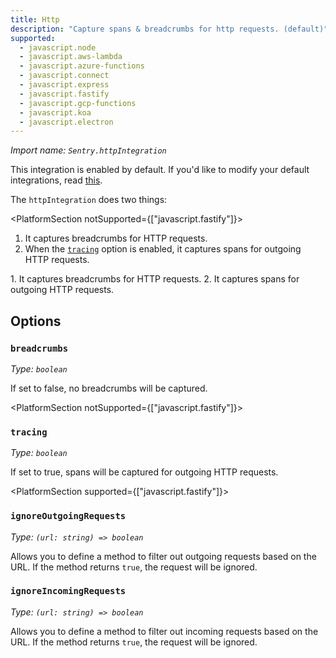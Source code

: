 ```yaml
---
title: Http
description: "Capture spans & breadcrumbs for http requests. (default)"
supported:
  - javascript.node
  - javascript.aws-lambda
  - javascript.azure-functions
  - javascript.connect
  - javascript.express
  - javascript.fastify
  - javascript.gcp-functions
  - javascript.koa
  - javascript.electron
---
```


_Import name: `Sentry.httpIntegration`_

This integration is enabled by default. If you'd like to modify your default integrations, read [this](./../#modifying-default-integrations).

The `httpIntegration` does two things:

<PlatformSection notSupported={["javascript.fastify"]}>
1. It captures breadcrumbs for HTTP requests.
2. When the [`tracing`](#tracing) option is enabled, it captures spans for outgoing HTTP requests.
</PlatformSection>
<PlatformSection supported={["javascript.fastify"]}>
1. It captures breadcrumbs for HTTP requests.
2. It captures spans for outgoing HTTP requests.
</PlatformSection>

## Options

### `breadcrumbs`

_Type: `boolean`_

If set to false, no breadcrumbs will be captured.

<PlatformSection notSupported={["javascript.fastify"]}>
### `tracing`

_Type: `boolean`_

If set to true, spans will be captured for outgoing HTTP requests.
</PlatformSection>

<PlatformSection supported={["javascript.fastify"]}>
### `ignoreOutgoingRequests`

_Type: `(url: string) => boolean`_

Allows you to define a method to filter out outgoing requests based on the URL. If the method returns `true`, the request will be ignored.

### `ignoreIncomingRequests`

_Type: `(url: string) => boolean`_

Allows you to define a method to filter out incoming requests based on the URL. If the method returns `true`, the request will be ignored.
</PlatformSection>
